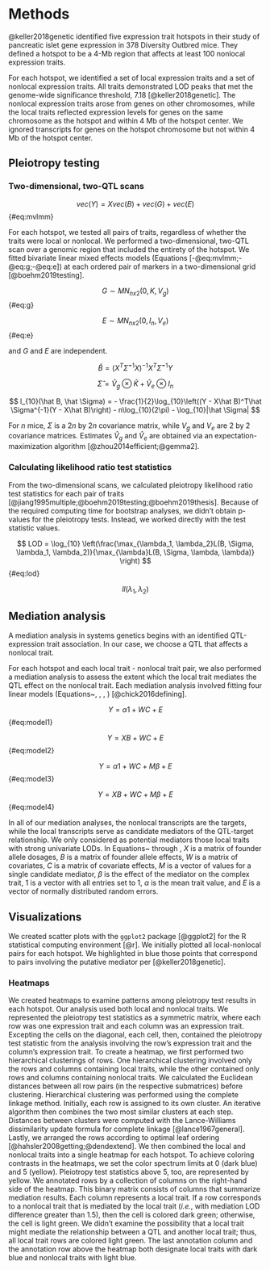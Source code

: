 # Methods

@keller2018genetic identified five expression trait hotspots in their
study of pancreatic islet gene expression in 378 Diversity Outbred mice. They
defined a hotspot to be a 4-Mb region that affects at least 100 nonlocal expression
traits.

For each hotspot, we identified a set of local expression traits and a
set of nonlocal expression traits. All traits demonstrated LOD peaks that met
the genome-wide significance threshold, 7.18 [@keller2018genetic].
The nonlocal expression traits arose from genes
on other chromosomes, while the local traits reflected expression levels for
genes on the same chromosome as the hotspot and within 4 Mb of the hotspot
center. We ignored transcripts for genes on the hotspot chromosome but not within 4 Mb of
the hotspot center.


## Pleiotropy testing

### Two-dimensional, two-QTL scans


$$
vec(Y) = X vec(B) + vec(G) + vec(E)
$${#eq:mvlmm}

For each hotspot, we tested all pairs of traits, regardless of whether the traits were local or nonlocal. We performed a
two-dimensional, two-QTL scan over a genomic region that included the entirety of the
hotspot. We fitted bivariate linear mixed effects models (Equations [-@eq:mvlmm;-@eq:g;-@eq:e]) at each ordered pair of markers in a two-dimensional grid [@boehm2019testing].




$$
G \sim MN_{n x 2}(0, K, V_g)
$${#eq:g}

$$
E \sim MN_{n x 2}(0, I_n, V_e)
$${#eq:e}

and $G$ and $E$ are independent.

$$
\hat B = (X^T\hat \Sigma^{-1}X)^{-1}X^T\hat\Sigma^{-1}Y
$$

$$
\hat \Sigma = \hat V_g \otimes \hat K + \hat V_e \otimes I_n
$$


$$
l_{10}(\hat B, \hat \Sigma) = - \frac{1}{2}\log_{10}\left((Y - X\hat B)^T\hat \Sigma^{-1}(Y - X\hat B)\right) - n\log_{10}(2\pi) - \log_{10}|\hat \Sigma|
$$


For $n$ mice, $\Sigma$ is a $2n$ by $2n$ covariance matrix, while $V_g$ and $V_e$ are $2$ by $2$ covariance matrices. Estimates $\hat V_g$ and $\hat V_e$ are obtained via an expectation-maximization algorithm [@zhou2014efficient;@gemma2].


### Calculating likelihood ratio test statistics

From the two-dimensional scans, we calculated pleiotropy likelihood ratio test statistics for each
pair of traits [@jiang1995multiple;@boehm2019testing;@boehm2019thesis]. Because of the required
computing time for bootstrap analyses, we didn't obtain p-values for the pleiotropy tests. Instead,
we worked directly with the test statistic values.



$$
LOD = \log_{10} \left(\frac{\max_{\lambda_1, \lambda_2}L(B, \Sigma, \lambda_1, \lambda_2)}{\max_{\lambda}L(B, \Sigma, \lambda, \lambda)} \right)
$${#eq:lod}


$$
ll(\lambda_1, \lambda_2)
$$


## Mediation analysis

A mediation analysis in systems genetics begins with an identified QTL-expression trait association. In our case, we choose a QTL that affects a nonlocal trait.

For each hotspot and each local trait - nonlocal trait pair, we also performed a
mediation analysis to assess the extent which the local trait mediates the QTL effect on the nonlocal trait. Each mediation analysis involved fitting four linear models (Equations~\ref{model1}, \ref{model2}, \ref{model3}, \ref{model4}) [@chick2016defining].

$$
Y = \alpha 1 + WC + E
$${#eq:model1}

$$
Y = XB + WC + E
$${#eq:model2}






$$
Y = \alpha 1 + WC + M\beta + E
$${#eq:model3}

$$
Y = XB + WC + M\beta + E
$${#eq:model4}

In all of our mediation analyses, the nonlocal transcripts are the targets, while the local
transcripts serve as candidate mediators of the QTL-target relationship. We only considered as potential mediators those local traits with strong univariate LODs.
In Equations~\ref{model1} through \ref{model4}, $X$ is a matrix of founder allele dosages,
$B$ is a matrix
of founder allele effects, $W$ is a matrix of covariates, $C$ is a matrix of covariate
effects, $M$ is a vector of values for a single candidate mediator, $\beta$ is the effect
of the mediator on the complex trait, 1 is a vector with all entries set to 1, $\alpha$
is the mean trait value, and $E$ is a vector of normally distributed random errors. 

## Visualizations

We created scatter plots with the `ggplot2` package [@ggplot2] for the R
statistical computing environment [@r]. We initially plotted all local-nonlocal pairs for each hotspot. We highlighted in blue those points that correspond to pairs involving the putative mediator per [@keller2018genetic].

### Heatmaps

We created heatmaps to examine patterns among pleiotropy test results in each hotspot. Our analysis used both 
local and nonlocal traits.
We represented the pleiotropy test statistics as a symmetric matrix, where each row was one expression
trait and each column was an expression trait. 
Excepting the cells on the diagonal, each cell, then, contained the pleiotropy test statistic
from the analysis involving the row's expression trait and the column's expression trait.
To create a heatmap, we first performed two hierarchical clusterings of rows. 
One hierarchical clustering involved only the rows and columns containing local traits, while the other contained only 
rows and columns containing nonlocal traits.
We calculated the Euclidean distances between all row pairs (in the respective 
submatrices) before clustering. Hierarchical clustering was performed using the complete 
linkage method. Initially, each row is assigned to its own cluster. An iterative 
algorithm then combines the two most similar clusters at each step. Distances between 
clusters were computed with the Lance-Williams dissimilarity update formula for complete 
linkage [@lance1967general]. Lastly, we arranged the rows according to optimal leaf ordering [@hahsler2008getting;@dendextend]. 
We then combined the
local and nonlocal traits into a single heatmap for each hotspot. 
To achieve coloring contrasts in the heatmaps, we
set the color spectrum limits at 0 (dark blue) and 5 (yellow). Pleiotropy test statistics above 5, too, are 
represented by
yellow. We annotated rows by a collection of columns on the right-hand side of the heatmap. This binary matrix 
consists of columns that summarize mediation results. Each column represents a local trait. If a row 
corresponds to a nonlocal trait that is mediated by the local trait (*i.e.*, with mediation LOD difference greater than 1.5), then the cell is colored dark green; 
otherwise, the cell is light green. We didn't examine the possibility that a local trait might mediate the relationship between a QTL and another local trait; thus, all local trait rows are colored light green. The last annotation column and the annotation row above the heatmap both 
designate local traits with dark blue and nonlocal traits with light blue.









